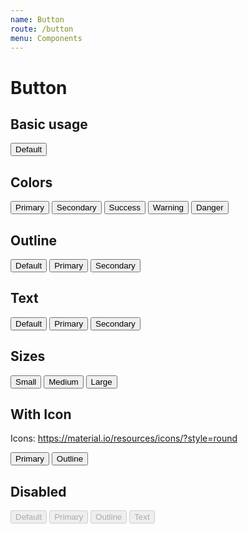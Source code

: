 ```yaml
---
name: Button
route: /button
menu: Components
---
```



# Button

## Basic usage

<Playground>
  <Button>Default</Button>
</Playground>

## Colors

<Playground>
  <Button color="primary" mr={4}>Primary</Button>
  <Button color="secondary" mr={4}>Secondary</Button>
  <Button color="success" mr={4}>Success</Button>
  <Button color="warning" mr={4}>Warning</Button>
  <Button color="danger" mr={4}>Danger</Button>
</Playground>

## Outline

<Playground>
  <Button variant="outline" mr={4}>Default</Button>
  <Button color="primary" variant="outline" mr={4}>Primary</Button>
  <Button color="secondary" variant="outline">Secondary</Button>
</Playground>

## Text

<Playground>
  <Button variant="text" mr={4}>Default</Button>
  <Button color="primary" variant="text" mr={4}>Primary</Button>
  <Button color="secondary" variant="text">Secondary</Button>
</Playground>

## Sizes

<Playground>
  <Button color="primary" size="sm" mr={4}>Small</Button>
  <Button color="primary" size="md" mr={4}>Medium</Button>
  <Button color="primary" size="lg">Large</Button>
</Playground>

## With Icon

Icons: https://material.io/resources/icons/?style=round

<Playground>
  <Button color="primary" startIcon="local_grocery_store" mr={4}>Primary</Button>
  <Button color="primary" variant="outline" endIcon="local_grocery_store">Outline</Button>
</Playground>

## Disabled 

<Playground>
  <Button disabled mr={4}>Default</Button>
  <Button color="primary" disabled mr={4}>Primary</Button>
  <Button color="primary" variant="outline" disabled mr={4}>Outline</Button>
  <Button color="primary" variant="text" disabled>Text</Button>
</Playground>
